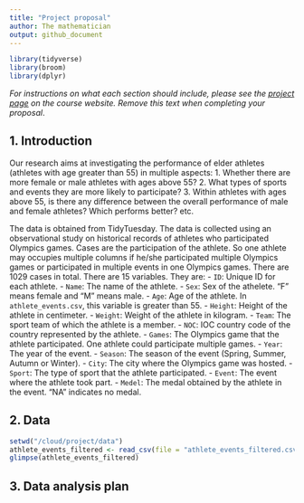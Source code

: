 ```yaml
---
title: "Project proposal"
author: The mathematician
output: github_document
---
```


```r
library(tidyverse)
library(broom)
library(dplyr)
```

*For instructions on what each section should include, please see the [project page](https://idsed.digital/assessments/project/#proposal) on the course website. Remove this text when completing your proposal*.

## 1. Introduction

Our research aims at investigating the performance of elder athletes (athletes with age greater than 55) in multiple aspects:
  1. Whether there are more female or male athletes with ages above 55?
  2. What types of sports and events they are more likely to participate?
  3. Within athletes with ages above 55, is there any difference between the overall performance of male and female athletes? Which performs better?
  etc.

The data is obtained from TidyTuesday. The data is collected using an observational study on historical records of athletes who participated Olympics games. 
Cases are the participation of the athlete. So one athlete may occupies multiple columns if he/she participated multiple Olympics games or participated in multiple events in one Olympics games. There are 1029 cases in total.
There are 15 variables. They are:
- `ID`: Unique ID for each athlete.
- `Name`: The name of the athlete.
- `Sex`: Sex of the athelete. "F" means female and "M" means male.
- `Age`: Age of the athlete. In `athlete_events.csv`, this variable is greater than 55.
- `Height`: Height of the athlete in centimeter.
- `Weight`: Weight of the athlete in kilogram.
- `Team`: The sport team of which the athlete is a member.
- `NOC`: IOC country code of the country represented by the athlete.
- `Games`: The Olympics game that the athlete participated. One athlete could participate multiple games.
- `Year`: The year of the event.
- `Season`: The season of the event (Spring, Summer, Autumn or Winter).
- `City`: The city where the Olympics game was hosted.
- `Sport`: The type of sport that the athlete participated.
- `Event`: The event where the athlete took part.
- `Medel`: The medal obtained by the athlete in the event. "NA" indicates no medal.


  
  
## 2. Data

```r
setwd("/cloud/project/data")
athlete_events_filtered <- read_csv(file = "athlete_events_filtered.csv")
glimpse(athlete_events_filtered)
```


## 3. Data analysis plan



